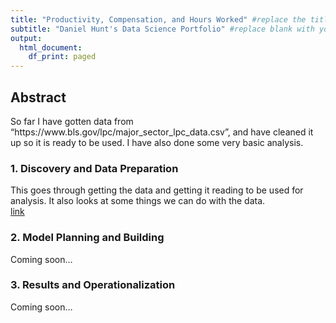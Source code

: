 ```yaml
---
title: "Productivity, Compensation, and Hours Worked" #replace the title with something short and catchy to represent your project
subtitle: "Daniel Hunt's Data Science Portfolio" #replace blank with your name
output:
  html_document:
    df_print: paged
---
```


## Abstract

So far I have gotten data from "https://www.bls.gov/lpc/major_sector_lpc_data.csv", and have cleaned it up so it is ready to be used. I have also done some very basic analysis.

### 1. Discovery and Data Preparation
This goes through getting the data and getting it reading to be used for analysis. It also looks at some things we can do with the data.  
<a href="deliverable1.html">link</a>

### 2. Model Planning and Building

Coming soon...

### 3. Results and Operationalization

Coming soon...


